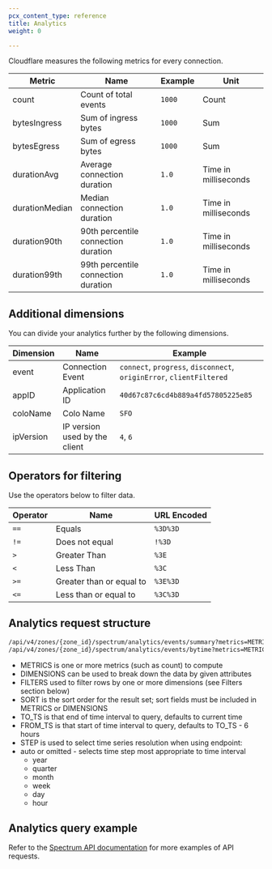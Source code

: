 ```yaml
---
pcx_content_type: reference
title: Analytics
weight: 0

---
```



Cloudflare measures the following metrics for every connection.



| Metric         | Name                                | Example | Unit                 |
| -------------- | ----------------------------------- | ------- | -------------------- |
| count          | Count of total events               | `1000`  | Count                |
| bytesIngress   | Sum of ingress bytes                | `1000`  | Sum                  |
| bytesEgress    | Sum of egress bytes                 | `1000`  | Sum                  |
| durationAvg    | Average connection duration         | `1.0`   | Time in milliseconds |
| durationMedian | Median connection duration          | `1.0`   | Time in milliseconds |
| duration90th   | 90th percentile connection duration | `1.0`   | Time in milliseconds |
| duration99th   | 99th percentile connection duration | `1.0`   | Time in milliseconds |



## Additional dimensions

You can divide your analytics further by the following dimensions.



| Dimension | Name                          | Example                                                              |
| --------- | ----------------------------- | -------------------------------------------------------------------- |
| event     | Connection Event              | `connect`, `progress`, `disconnect`, `originError`, `clientFiltered` |
| appID     | Application ID                | `40d67c87c6cd4b889a4fd57805225e85`                                   |
| coloName  | Colo Name                     | `SFO`                                                                |
| ipVersion | IP version used by the client | `4`, `6`                                                             |



## Operators for filtering

Use the operators below to filter data.



| Operator | Name                     | URL Encoded |
| -------- | ------------------------ | ----------- |
| `==`     | Equals                   | `%3D%3D`    |
| `!=`     | Does not equal           | `!%3D`      |
| `>`      | Greater Than             | `%3E`       |
| `<`      | Less Than                | `%3C`       |
| `>=`     | Greater than or equal to | `%3E%3D`    |
| `<=`     | Less than or equal to    | `%3C%3D`    |



<Render file="api-combine-filters" product="fundamentals" />

## Analytics request structure

```txt
/api/v4/zones/{zone_id}/spectrum/analytics/events/summary?metrics=METRICS&dimensions=DIMENSIONS&filters=FILTERS&since=FROM_TS&sort=SORT&until=TO_TS&limit=LIMIT
/api/v4/zones/{zone_id}/spectrum/analytics/events/bytime?metrics=METRICS&dimensions=DIMENSIONS&filters=FILTERS&since=FROM_TS&sort=SORT&until=TO_TS&limit=LIMIT
```

* METRICS is one or more metrics (such as count) to compute
* DIMENSIONS can be used to break down the data by given attributes
* FILTERS used to filter rows by one or more dimensions (see Filters section below)
* SORT is the sort order for the result set; sort fields must be included in METRICS or DIMENSIONS
* TO\_TS is that end of time interval to query, defaults to current time
* FROM\_TS is that start of time interval to query, defaults to TO\_TS - 6 hours
* STEP is used to select time series resolution when using endpoint:
* auto or omitted - selects time step most appropriate to time interval
  * year
  * quarter
  * month
  * week
  * day
  * hour

## Analytics query example

<APIRequest
  path="/zones/{zone_id}/spectrum/analytics/events/summary"
  method="GET"
/>

Refer to the [Spectrum API documentation](/api/resources/spectrum/subresources/analytics/subresources/aggregates/subresources/currents/methods/get/) for more examples of API requests.
